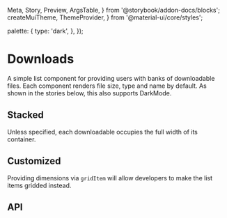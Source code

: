   Meta,
  Story,
  Preview,
  ArgsTable,
} from '@storybook/addon-docs/blocks';
  createMuiTheme,
  ThemeProvider,
} from '@material-ui/core/styles';

  palette: {
    type: 'dark',
  },
});

<Meta title="Lists/Downloads" component={Downloads} />

# Downloads

A simple list component for providing users with banks of
downloadable files. Each component renders file size, type
and name by default. As shown in the stories below, this
also supports DarkMode.

## Stacked

Unless specified, each downloadable occupies the full width
of its container.

<Preview>
  <Story name="Stacked">
    <Box px={2} my={4} bgcolor="grey.900">
      <DownloadsWrapper lists={downloadList} />
    </Box>
  </Story>
</Preview>

## Customized

Providing dimensions via `gridItem` will allow developers to
make the list items gridded instead.

<Preview>
  <Story name="Customized">
    <ThemeProvider theme={darkTheme}>
      <DownloadsWrapper
        lists={downloadList}
        gridItem={{ xs: 12, sm: 6 }}
      />
    </ThemeProvider>
  </Story>
</Preview>

## API

<ArgsTable of={Downloads} />
